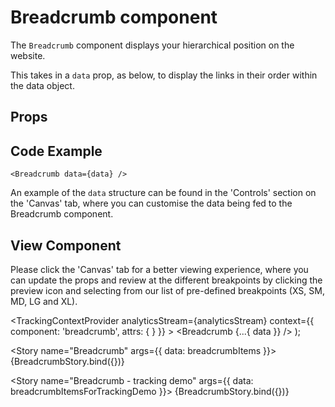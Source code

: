 
<Meta
  title="Components/Navigation/Breadcrumb"
  component={Breadcrumb}
/>

# Breadcrumb component
The `Breadcrumb` component displays your hierarchical position on the website.

This takes in a `data` prop, as below, to display the links in their order within the data object.

## Props
<Props of={Breadcrumb} />

## Code Example
`<Breadcrumb data={data} />`

An example of the `data` structure can be found in the 'Controls' section on the 'Canvas' tab, where you can customise the data being fed to the Breadcrumb component.

## View Component
Please click the 'Canvas' tab for a better viewing experience, where you can update the props and review at the different breakpoints by clicking the preview icon and selecting from our list of pre-defined breakpoints (XS, SM, MD, LG and XL).

  <TrackingContextProvider
      analyticsStream={analyticsStream}
      context={{
        component: 'breadcrumb',
        attrs: {
        }
      }}
    >
    <Breadcrumb {...{ data }} />
  </TrackingContextProvider>
);

<Story name="Breadcrumb" args={{ data: breadcrumbItems }}>
  {BreadcrumbStory.bind({})}
</Story>

<Story name="Breadcrumb - tracking demo" args={{ data: breadcrumbItemsForTrackingDemo }}>
  {BreadcrumbStory.bind({})}
</Story>
